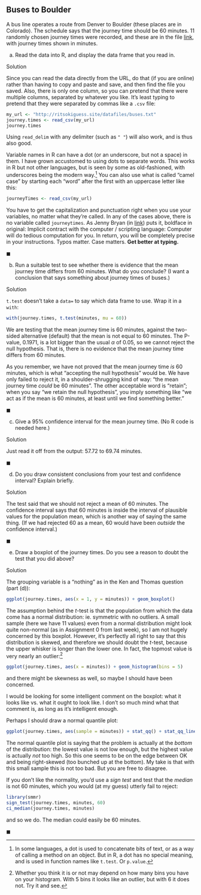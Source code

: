 ##  Buses to Boulder


 A bus line operates a route from Denver to Boulder (these
places are in Colorado). The
schedule says that the journey time should be 60 minutes. 11
randomly chosen journey times were recorded, and these are in the
file [link](http://ritsokiguess.site/datafiles/buses.txt), with
journey times shown in minutes.


(a) Read the data into R, and display the data frame that you
read in.
 
Solution


Since you can read the data directly from the URL, do that (if
you are online) rather than having to copy and paste and save,
and then find the file you saved.
Also, there is only one column, so you can pretend that there
were multiple columns, separated by whatever you like. It's least
typing to pretend that they were separated by commas like a
`.csv` file:
```r
my_url <- "http://ritsokiguess.site/datafiles/buses.txt"
journey.times <- read_csv(my_url)
journey.times
```

       

Using `read_delim` with any delimiter (such as `" "`)
will also work, and is thus also good.

Variable names in R can have a dot (or an underscore, but not a space)
in them. I have grown accustomed to using dots to separate words. This
works in R but not other languages, but is seen by some as
old-fashioned, with underscores being the modern way.^[In some  languages, a dot is used to concatenate bits of text, or as a way of  calling a method on an object. But in R, a dot has no special  meaning, and is used in function names like `t.test`. Or  `p.value`.] 
You can also use what is called "camel case" 
by starting each "word" after the first with an uppercase
letter like this:

```r
journeyTimes <- read_csv(my_url)
```

 

You have to get the capitalization and punctuation right when you use your variables,
no matter what they're called. In any of the cases above, there is no
variable called `journeytimes`.  As Jenny Bryan (in
[link](http://www.stat.ubc.ca/~jenny/STAT545A/block01_basicsWorkspaceWorkingDirProject.html)) 
puts it, boldface in original:
Implicit contract with the computer / scripting language: Computer
will do tedious computation for you. In return, you will be
completely precise in your instructions. Typos matter. Case
matters. **Get better at typing.** 
 
$\blacksquare$

(b) Run a suitable test to see whether there is evidence that
the mean journey time differs from 60 minutes. What do you
conclude? (I want a conclusion that says something about journey
times of buses.)
 
Solution


`t.test` doesn't take a `data=` to say which
data frame to use. Wrap it in a `with`:
```r
with(journey.times, t.test(minutes, mu = 60))
```

       

We are testing that the mean journey time is 60 minutes, against the
two-sided alternative (default) that the mean is not equal to 60 minutes. The
P-value, 0.1971, is a lot bigger than the usual $\alpha$ of 0.05, so we cannot
reject the null hypothesis. That is, there is no evidence that the
mean journey time differs from 60 minutes.

As you remember, we have not proved that the mean journey time
*is* 60 minutes, which is what "accepting the null hypothesis"
would be. We have only failed to reject it, in a shoulder-shrugging
kind of way: "the mean journey time *could* be 60 minutes". The
other acceptable word is "retain"; when you say "we retain the null hypothesis", you imply something 
like "we act as if the mean is 60 minutes, at least until we find something better."
 
$\blacksquare$

(c) Give a 95\% confidence interval for the mean journey
time. (No R code is needed here.)
 
Solution


Just read it off from the output: 57.72 to 69.74 minutes.
 
$\blacksquare$

(d) Do you draw consistent conclusions from your test and
confidence interval? Explain briefly.
 
Solution


The test said that we should not reject a mean of 60
minutes. The confidence interval says that 60 minutes is inside
the interval of plausible values for the population mean, which
is another way of saying the same thing. (If we had rejected 60
as a mean, 60 would have been *outside* the confidence interval.)
 
$\blacksquare$

(e) Draw a boxplot of the journey times. Do you see a reason
to doubt the test that you did above?
 
Solution

 The grouping variable is a
"nothing" as in the Ken and Thomas question (part (d)):
```r
ggplot(journey.times, aes(x = 1, y = minutes)) + geom_boxplot()
```

       

The assumption behind the $t$-test is that the population from which
the data come has a normal distribution: ie.\ symmetric with no
outliers. A small sample (here we have 11 values) even from a normal
distribution might look quite non-normal (as in Assignment 0 from last
week), so I am not hugely concerned by this boxplot. However, it's
perfectly all right to say that this distribution is skewed, and
therefore we should doubt the $t$-test, because the upper whisker is
longer than the lower one. In fact, the topmost value is very nearly
an outlier:^[Whether you think it is or not may depend on how  many bins you have on your histogram. With 5 bins it looks like an  outlier, but with 6 it does not. Try it and see.]

```r
ggplot(journey.times, aes(x = minutes)) + geom_histogram(bins = 5)
```

 

and there might be skewness as well, so maybe I should have been concerned.

I would be looking for some intelligent comment on the boxplot: what it
looks like vs.\ what it ought to look like. I don't so much mind what
that comment is, as long as it's intelligent enough.

Perhaps I should draw a normal quantile plot:

```r
ggplot(journey.times, aes(sample = minutes)) + stat_qq() + stat_qq_line()
```

 

The normal quantile plot is saying that the problem is actually at the
*bottom* of the distribution: the lowest value is not low enough,
but the highest value is actually *not* too high. So this one
seems to be on the edge between OK and being right-skewed (too bunched
up at the bottom). My take is that with this small sample this is not
too bad. But you are free to disagree.

If you don't like the normality, you'd use a *sign test* and test
that the *median* is not 60 minutes, which you would (at my
guess) utterly fail to reject:

```r
library(smmr)
sign_test(journey.times, minutes, 60)
ci_median(journey.times, minutes)
```

 

and so we do. The median could easily be 60 minutes.
 
$\blacksquare$



